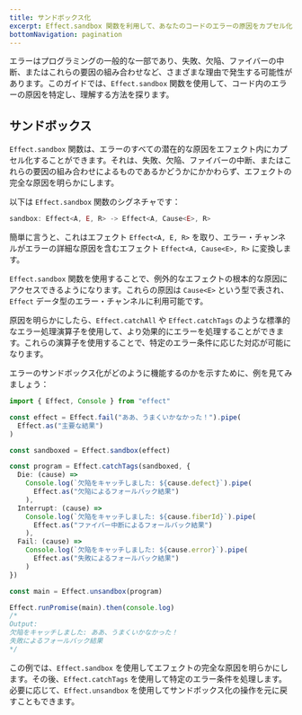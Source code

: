 ```yaml
---
title: サンドボックス化
excerpt: Effect.sandbox 関数を利用して、あなたのコードのエラーの原因をカプセル化し、理解する方法を学びましょう。このガイドでは、エラーのサンドボックス化を探求し、エラーの詳細な原因を明らかにするとともに、`Effect.catchAll` や `Effect.catchTags` のような標準的なエラー処理演算子を使用して特定のエラー条件を効果的に処理する方法を示します。
bottomNavigation: pagination
---
```


エラーはプログラミングの一般的な一部であり、失敗、欠陥、ファイバーの中断、またはこれらの要因の組み合わせなど、さまざまな理由で発生する可能性があります。このガイドでは、`Effect.sandbox` 関数を使用して、コード内のエラーの原因を特定し、理解する方法を探ります。

## サンドボックス

`Effect.sandbox` 関数は、エラーのすべての潜在的な原因をエフェクト内にカプセル化することができます。それは、失敗、欠陥、ファイバーの中断、またはこれらの要因の組み合わせによるものであるかどうかにかかわらず、エフェクトの完全な原因を明らかにします。

以下は `Effect.sandbox` 関数のシグネチャです：

```ts
sandbox: Effect<A, E, R> -> Effect<A, Cause<E>, R>
```

簡単に言うと、これはエフェクト `Effect<A, E, R>` を取り、エラー・チャンネルがエラーの詳細な原因を含むエフェクト `Effect<A, Cause<E>, R>` に変換します。

`Effect.sandbox` 関数を使用することで、例外的なエフェクトの根本的な原因にアクセスできるようになります。これらの原因は `Cause<E>` という型で表され、`Effect` データ型のエラー・チャンネルに利用可能です。

原因を明らかにしたら、`Effect.catchAll` や `Effect.catchTags` のような標準的なエラー処理演算子を使用して、より効果的にエラーを処理することができます。これらの演算子を使用することで、特定のエラー条件に応じた対応が可能になります。

エラーのサンドボックス化がどのように機能するのかを示すために、例を見てみましょう：

```ts twoslash
import { Effect, Console } from "effect"

const effect = Effect.fail("ああ、うまくいかなかった！").pipe(
  Effect.as("主要な結果")
)

const sandboxed = Effect.sandbox(effect)

const program = Effect.catchTags(sandboxed, {
  Die: (cause) =>
    Console.log(`欠陥をキャッチしました: ${cause.defect}`).pipe(
      Effect.as("欠陥によるフォールバック結果")
    ),
  Interrupt: (cause) =>
    Console.log(`欠陥をキャッチしました: ${cause.fiberId}`).pipe(
      Effect.as("ファイバー中断によるフォールバック結果")
    ),
  Fail: (cause) =>
    Console.log(`欠陥をキャッチしました: ${cause.error}`).pipe(
      Effect.as("失敗によるフォールバック結果")
    )
})

const main = Effect.unsandbox(program)

Effect.runPromise(main).then(console.log)
/*
Output:
欠陥をキャッチしました: ああ、うまくいかなかった！
失敗によるフォールバック結果
*/
```

この例では、`Effect.sandbox` を使用してエフェクトの完全な原因を明らかにします。その後、`Effect.catchTags` を使用して特定のエラー条件を処理します。必要に応じて、`Effect.unsandbox` を使用してサンドボックス化の操作を元に戻すこともできます。
